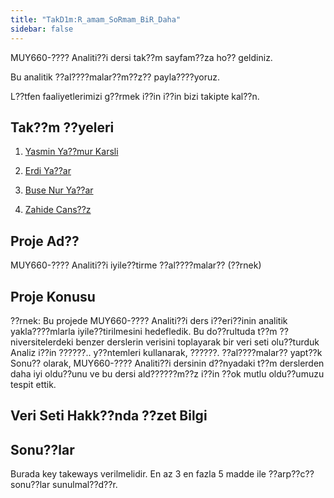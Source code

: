 ```yaml
---
title: "TakD1m:R_amam_SoRmam_BiR_Daha"
sidebar: false 
---
```


MUY660-???? Analiti??i dersi tak??m sayfam??za ho?? geldiniz.

Bu analitik ??al????malar??m??z?? payla????yoruz.

L??tfen faaliyetlerimizi g??rmek i??in i??in bizi takipte kal??n.



## Tak??m ??yeleri

1.  [Yasmin Ya??mur Karsli](/takim/edindzeko.qmd)

2.  [Erdi Ya??ar](/takim/dusantadic.qmd)

3.  [Buse Nur Ya??ar](/takim/fred.qmd)

4.  [Zahide Cans??z](/takim/szymanski.qmd)


## Proje Ad??
MUY660-???? Analiti??i iyile??tirme ??al????malar?? (??rnek)

## Proje Konusu
??rnek: Bu projede MUY660-???? Analiti??i ders i??eri??inin analitik yakla????mlarla iyile??tirilmesini hedefledik. Bu do??rultuda t??m ??niversitelerdeki benzer derslerin verisini toplayarak bir veri seti olu??turduk Analiz i??in ??????.. y??ntemleri kullanarak, ??????. ??al????malar?? yapt??k Sonu?? olarak, MUY660-???? Analiti??i dersinin d??nyadaki t??m derslerden daha iyi oldu??unu ve bu dersi ald??????m??z i??in ??ok mutlu oldu??umuzu tespit ettik.


## Veri Seti Hakk??nda ??zet Bilgi


## Sonu??lar
Burada key takeways verilmelidir. En az 3 en fazla 5 madde ile ??arp??c?? sonu??lar sunulmal??d??r.